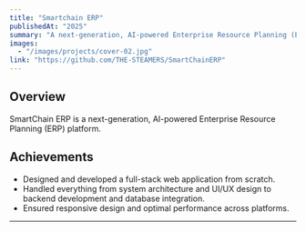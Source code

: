 ```yaml
---
title: "Smartchain ERP"
publishedAt: "2025"
summary: "A next-generation, AI-powered Enterprise Resource Planning (ERP) platform."
images:
  - "/images/projects/cover-02.jpg"
link: "https://github.com/THE-STEAMERS/SmartChainERP"
---
```


## Overview

SmartChain ERP is a next-generation, AI-powered Enterprise Resource Planning (ERP) platform.

## Achievements

- Designed and developed a full-stack web application from scratch.
- Handled everything from system architecture and UI/UX design to backend development and database integration.
- Ensured responsive design and optimal performance across platforms.

---